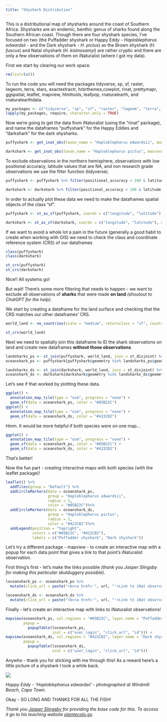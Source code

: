 ```yaml
---
title: "Shyshark Distribution"
---
```


This is a distributional map of shysharks around the coast of Southern Africa. Shysharks are an endemic, benthic genus of sharks found along the Southern African coast. Though there are four shyshark species, I've focused on two (the Puffadder shyshark or Happy Eddy - *Haploblepharus edwardsii* - and the Dark shyshark - *H. pictus*) as the Brown shyshark (*H. fuscus*) and Natal shyshark (*H. kistnasamyi*) are rather cryptic and there are only a few observations of them on iNaturalist (where I got my data).

First we start by clearing our work space.

```r
rm(list=ls())
```

To run the code you will need the packages tidyverse, sp, sf, raster, lwgeom, terra, stars, exactextractr, hrbrthemes,cowplot, rinat, prettymapr, ggspatial, leaflet, mapview, htmltools, leafpop, rnaturalearth, and rnaturalearthdata.

```r
my_packages <- c("tidyverse", "sp", "sf", "raster", "lwgeom", "terra", "stars", "exactextractr", "hrbrthemes","cowplot", "rinat", "prettymapr", "ggspatial", "leaflet", "mapview", "htmltools", "leafpop", "rnaturalearth", "rnaturalearthdata") 
lapply(my_packages, require, character.only = TRUE)
```

Now we're going to get the data from iNaturalist (using the "rinat" package), and name the dataframes "puffyshark" for the Happy Eddies and "darkshark" for the dark shysharks.

```r
puffyshark <- get_inat_obs(taxon_name = "Haploblepharus edwardsii", maxresults = 600) 

darkshark <- get_inat_obs(taxon_name = "Haploblepharus pictus", maxresults = 600)
```

To exclude observations in the northern hemisphere, observations with low positional accuracy, latitude values that are NA, and non research grade observations we use the filter function (tidyverse).

```r
puffyshark <- puffyshark %>% filter(positional_accuracy < 100 & latitude <0 & !is.na(latitude) & quality_grade == "research")

darkshark <- darkshark %>% filter(positional_accuracy < 100 & latitude <0 & !is.na(latitude) & quality_grade == "research")
```

In order to actually plot these data we need to make the dataframes spatial objects of the class "sf".

```r
puffyshark <- st_as_sf(puffyshark, coords = c("longitude", "latitude"), crs = 4326) 

darkshark <- st_as_sf(darkshark, coords = c("longitude", "latitude"), crs = 4326)
```

If we want to avoid a whole lot a pain in the future (generally a good habit to create when working with GIS) we need to check the class and coordinate reference system (CRS) of our dataframes

```r
class(puffyshark)
class(darkshark)

st_crs(puffyshark)
st_crs(darkshark) 
```

Nice!! All systems go!

But wait! There's some more filtering that needs to happen - we want to exclude all observations of **sharks** that were made **on land** *(shoutout to ChatGPT for the help)*.

We start by creating a dataframe for the land surface and checking that the CRS matches our other dataframes' CRS.

```r
world_land <- ne_countries(scale = "medium", returnclass = "sf", country = "south africa")

st_crs(world_land)
```

Next we need to spatially join this dataframe to ID the shark observations on land and create new dataframes **without those observations**.

```r
landsharks_ps <- st_join(puffyshark, world_land, join = st_disjoint) %>% filter(!is.na(iso_a2))
oceanshark_ps <- puffyshark[puffyshark$geometry %in% landsharks_ps$geometry,] 

landsharks_ds <- st_join(darkshark, world_land, join = st_disjoint) %>% filter(!is.na(iso_a2))
oceanshark_ds <- darkshark[darkshark$geometry %in% landsharks_ds$geometry,]
```

Let's see if that worked by plotting these data.

```r
ggplot() + 
  annotation_map_tile(type = "osm", progress = "none") + 
  geom_sf(data = oceanshark_ps, color = "#85B22C")
ggplot() + 
  annotation_map_tile(type = "osm", progress = "none") + 
  geom_sf(data = oceanshark_ds, color = "#422CB2")
```

Hmm. It would be more helpful if both species were on one map...

```r
ggplot() + 
  annotation_map_tile(type = "osm", progress = "none") + 
  geom_sf(data = oceanshark_ps, color = "#85B22C") + 
  geom_sf(data = oceanshark_ds, color = "#422CB2")
```

That's better!

Now the fun part - creating interactive maps with both species (with the leaflet package)!

```r
leaflet() %>% 
  addTiles(group = "Default") %>%
  addCircleMarkers(data = oceanshark_ps, 
                   group = "Haploblepharus edwardsii", 
                   radius = 1, 
                   color = "#85B22C")%>%
  addCircleMarkers(data = oceanshark_ds, 
                   group = "Haploblepharus pictus", 
                   radius = 1, 
                   color = "#422CB2")%>% 
  addLegend(position = "topright", 
            colors = c("#85B22C", "#422CB2"), 
            labels = c("Puffadder shyshark", "Dark shyshark"))
```

Let's try a different package - mapview - to create an interactive map with a popup for each data point that gives a link to that point's iNaturalist observation.

First thing's first - let's make the links possible *(thank you Jasper Slingsby for making this particular skulduggery possible)*.

```r
loceanshark_ps <- oceanshark_ps %>%
  mutate(click_url = paste("<b><a href='", url, "'>Link to iNat observation</a></b>"))

loceanshark_ds <- oceanshark_ds %>%
  mutate(click_url = paste("<b><a href='", url, "'>Link to iNat observation</a></b>"))
```

Finally - let's create an interactive map with links to iNaturalist observations!

```r
mapview(oceanshark_ps, col.regions = "#85B22C", layer.name = "Puffadder shyshark", legend = TRUE,
        popup = 
          popupTable(loceanshark_ps,
                     zcol = c("user_login", "click_url", "id"))) + 
mapview(oceanshark_ds, col.regions = "#422CB2", layer.name = "Dark shyshark", legend = TRUE,
        popup = 
          popupTable(loceanshark_ds, 
                     zcol = c("user_login", "click_url", "id")))
```

Anywho - thank you for sticking with me through this! As a reward here's a little picture of a shyshark I took a while back.

![](images/WhatsApp Image 2024-02-24 at 14.27.55.jpeg)

*Happy Eddy - 'Haploblepharus edwardsii' - photographed at Windmill Beach, Cape Town.*

Okay - SO LONG AND THANKS FOR ALL THE FISH!

*Thank you [Jasper Slingsby](https://www.ecologi.st/) for providing the base code for this. To access it go to his teaching website [plantecolo.gy](plantecolo.gy).*
